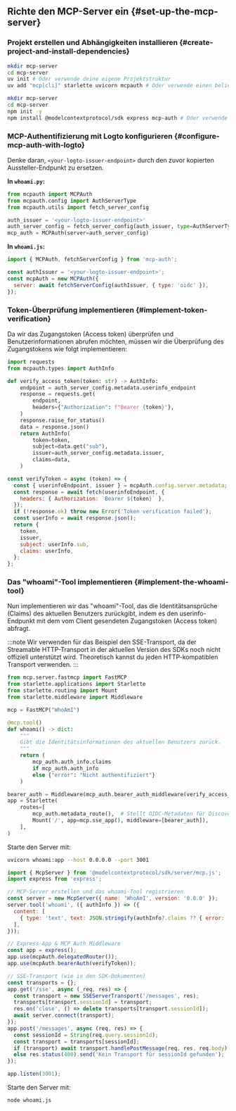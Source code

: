 
## Richte den MCP-Server ein \{#set-up-the-mcp-server}

### Projekt erstellen und Abhängigkeiten installieren \{#create-project-and-install-dependencies}

<Tabs groupId="sdk">
<TabItem value="python" label="Python">

```bash
mkdir mcp-server
cd mcp-server
uv init # Oder verwende deine eigene Projektstruktur
uv add "mcp[cli]" starlette uvicorn mcpauth # Oder verwende einen beliebigen Paketmanager
```

</TabItem>
<TabItem value="node" label="Node.js">

```bash
mkdir mcp-server
cd mcp-server
npm init -y
npm install @modelcontextprotocol/sdk express mcp-auth # Oder verwende einen beliebigen Paketmanager
```

</TabItem>
</Tabs>

### MCP-Authentifizierung mit Logto konfigurieren \{#configure-mcp-auth-with-logto}

Denke daran, `<your-logto-issuer-endpoint>` durch den zuvor kopierten Aussteller-Endpunkt zu ersetzen.

<Tabs groupId="sdk">
<TabItem value="python" label="Python">

**In `whoami.py`:**

```python
from mcpauth import MCPAuth
from mcpauth.config import AuthServerType
from mcpauth.utils import fetch_server_config

auth_issuer = '<your-logto-issuer-endpoint>'
auth_server_config = fetch_server_config(auth_issuer, type=AuthServerType.OIDC)
mcp_auth = MCPAuth(server=auth_server_config)
```

</TabItem>
<TabItem value="node" label="Node.js">

**In `whoami.js`:**

```js
import { MCPAuth, fetchServerConfig } from 'mcp-auth';

const authIssuer = '<your-logto-issuer-endpoint>';
const mcpAuth = new MCPAuth({
  server: await fetchServerConfig(authIssuer, { type: 'oidc' }),
});
```

</TabItem>
</Tabs>

### Token-Überprüfung implementieren \{#implement-token-verification}

Da wir das Zugangstoken (Access token) überprüfen und Benutzerinformationen abrufen möchten, müssen wir die Überprüfung des Zugangstokens wie folgt implementieren:

<Tabs groupId="sdk">
<TabItem value="python" label="Python">

```python
import requests
from mcpauth.types import AuthInfo

def verify_access_token(token: str) -> AuthInfo:
    endpoint = auth_server_config.metadata.userinfo_endpoint
    response = requests.get(
        endpoint,
        headers={"Authorization": f"Bearer {token}"},
    )
    response.raise_for_status()
    data = response.json()
    return AuthInfo(
        token=token,
        subject=data.get("sub"),
        issuer=auth_server_config.metadata.issuer,
        claims=data,
    )
```

</TabItem>
<TabItem value="node" label="Node.js">

```js
const verifyToken = async (token) => {
  const { userinfoEndpoint, issuer } = mcpAuth.config.server.metadata;
  const response = await fetch(userinfoEndpoint, {
    headers: { Authorization: `Bearer ${token}` },
  });
  if (!response.ok) throw new Error('Token verification failed');
  const userInfo = await response.json();
  return {
    token,
    issuer,
    subject: userInfo.sub,
    claims: userInfo,
  };
};
```

</TabItem>
</Tabs>

### Das "whoami"-Tool implementieren \{#implement-the-whoami-tool}

Nun implementieren wir das "whoami"-Tool, das die Identitätsansprüche (Claims) des aktuellen Benutzers zurückgibt, indem es den userinfo-Endpunkt mit dem vom Client gesendeten Zugangstoken (Access token) abfragt.

:::note
Wir verwenden für das Beispiel den SSE-Transport, da der Streamable HTTP-Transport in der aktuellen Version des SDKs noch nicht offiziell unterstützt wird. Theoretisch kannst du jeden HTTP-kompatiblen Transport verwenden.
:::

<Tabs groupId="sdk">
<TabItem value="python" label="Python">

```python
from mcp.server.fastmcp import FastMCP
from starlette.applications import Starlette
from starlette.routing import Mount
from starlette.middleware import Middleware

mcp = FastMCP("WhoAmI")

@mcp.tool()
def whoami() -> dict:
    """
    Gibt die Identitätsinformationen des aktuellen Benutzers zurück.
    """
    return (
        mcp_auth.auth_info.claims
        if mcp_auth.auth_info
        else {"error": "Nicht authentifiziert"}
    )

bearer_auth = Middleware(mcp_auth.bearer_auth_middleware(verify_access_token))
app = Starlette(
    routes=[
        mcp_auth.metadata_route(),  # Stellt OIDC-Metadaten für Discovery bereit
        Mount('/', app=mcp.sse_app(), middleware=[bearer_auth]),
    ],
)
```

Starte den Server mit:

```bash
uvicorn whoami:app --host 0.0.0.0 --port 3001
```

</TabItem>
<TabItem value="node" label="Node.js">

```js
import { McpServer } from '@modelcontextprotocol/sdk/server/mcp.js';
import express from 'express';

// MCP-Server erstellen und das whoami-Tool registrieren
const server = new McpServer({ name: 'WhoAmI', version: '0.0.0' });
server.tool('whoami', ({ authInfo }) => ({
  content: [
    { type: 'text', text: JSON.stringify(authInfo?.claims ?? { error: 'Nicht authentifiziert' }) },
  ],
}));

// Express-App & MCP Auth Middleware
const app = express();
app.use(mcpAuth.delegatedRouter());
app.use(mcpAuth.bearerAuth(verifyToken));

// SSE-Transport (wie in den SDK-Dokumenten)
const transports = {};
app.get('/sse', async (_req, res) => {
  const transport = new SSEServerTransport('/messages', res);
  transports[transport.sessionId] = transport;
  res.on('close', () => delete transports[transport.sessionId]);
  await server.connect(transport);
});
app.post('/messages', async (req, res) => {
  const sessionId = String(req.query.sessionId);
  const transport = transports[sessionId];
  if (transport) await transport.handlePostMessage(req, res, req.body);
  else res.status(400).send('Kein Transport für sessionId gefunden');
});

app.listen(3001);
```

Starte den Server mit:

```bash
node whoami.js
```

</TabItem>
</Tabs>
